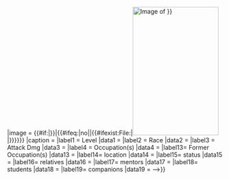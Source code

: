 <onlyinclude><includeonly>{{Infobox
|bodystyle=width:21.5em
|above  = {{{name|{{PAGENAME}}}}}
|image  = {{#if:{{{slides|}}}|{{SlidesToTabber|{{{slides}}}|{{#if:{{{imgsize|}}}|{{{imgsize}}}|200x300px}}}}|{{#ifeq:{{lc:{{{image}}}}}|no||{{#ifexist:File:{{{image|}}}|[[File:{{{image}}}|frameless|200x300px|Image of {{{name|{{PAGENAME}}}}}]]|}}}}}}
|caption = {{{caption|}}}
|label1 = Level
|data1  = {{{level|}}}
|label2 = Race
|data2  = {{{race|}}}
|label3 = Attack Dmg
|data3  = {{{Attack Dmg|}}} {{{type|}}}
|label4 = Occupation(s)
|data4  = {{{occupation|}}}
|label13= Former Occupation(s)
|data13 = {{{foccupation|}}}
|label14= location
|data14 = {{{location|}}}
|label15= status
|data15 = {{{status|}}}
|label16= relatives
|data16 = {{{relatives|}}}
|label17= mentors
|data17 = {{{mentors|}}}
|label18= students
|data18 = {{{students|}}}
|label19= companions
|data19 = {{{companions|}}}
-->}}<!-- end of infobox
--></includeonly></onlyinclude>